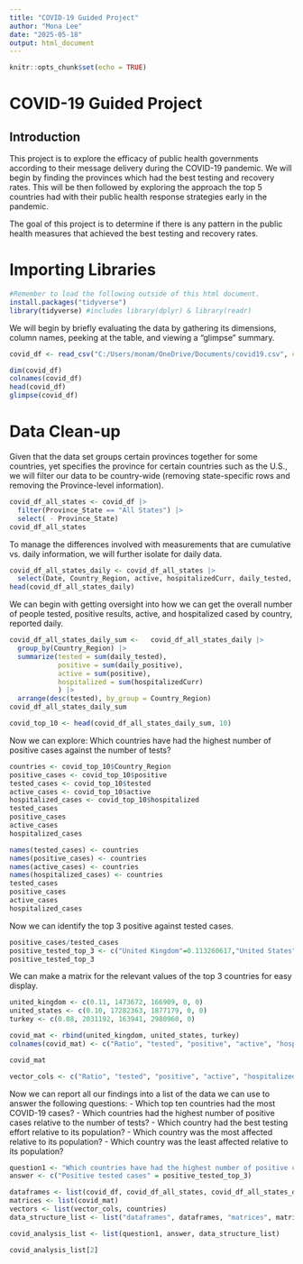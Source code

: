 ```yaml
---
title: "COVID-19 Guided Project"
author: "Mona Lee"
date: "2025-05-18"
output: html_document
---
```


```r
knitr::opts_chunk$set(echo = TRUE)
```

# COVID-19 Guided Project

## Introduction

This project is to explore the efficacy of public health governments according to their message delivery during the COVID-19 pandemic. We will begin by finding the provinces which had the best testing and recovery rates. This will be then followed by exploring the approach the top 5 countries had with their public health response strategies early in the pandemic.

The goal of this project is to determine if there is any pattern in the public health measures that achieved the best testing and recovery rates.

# Importing Libraries

```r
#Remember to load the following outside of this html document.
install.packages("tidyverse")
library(tidyverse) #includes library(dplyr) & library(readr)
```

We will begin by briefly evaluating the data by gathering its dimensions, column names, peeking at the table, and viewing a "glimpse" summary.

```r
covid_df <- read_csv("C:/Users/monam/OneDrive/Documents/covid19.csv", col_names = TRUE)

dim(covid_df)
colnames(covid_df)
head(covid_df)
glimpse(covid_df)
```

# Data Clean-up

Given that the data set groups certain provinces together for some countries, yet specifies the province for certain countries such as the U.S., we will filter our data to be country-wide (removing state-specific rows and removing the Province-level information).

```r
covid_df_all_states <- covid_df |>
  filter(Province_State == "All States") |>
  select( - Province_State)
covid_df_all_states
```

To manage the differences involved with measurements that are cumulative vs. daily information, we will further isolate for daily data.

```r
covid_df_all_states_daily <- covid_df_all_states |>
  select(Date, Country_Region, active, hospitalizedCurr, daily_tested, daily_positive)
head(covid_df_all_states_daily)
```
We can begin with getting oversight into how we can get the overall number of people tested, positive results, active, and hospitalized cased by country, reported daily.

```r
covid_df_all_states_daily_sum <-   covid_df_all_states_daily |> 
  group_by(Country_Region) |>
  summarize(tested = sum(daily_tested),
            positive = sum(daily_positive),
            active = sum(positive),
            hospitalized = sum(hospitalizedCurr)
            ) |>
  arrange(desc(tested), by_group = Country_Region)
covid_df_all_states_daily_sum

covid_top_10 <- head(covid_df_all_states_daily_sum, 10)
```

Now we can explore: Which countries have had the highest number of positive cases against the number of tests?

```r
countries <- covid_top_10$Country_Region
positive_cases <- covid_top_10$positive
tested_cases <- covid_top_10$tested
active_cases <- covid_top_10$active
hospitalized_cases <- covid_top_10$hospitalized
tested_cases
positive_cases
active_cases
hospitalized_cases

names(tested_cases) <- countries
names(positive_cases) <- countries
names(active_cases) <- countries
names(hospitalized_cases) <- countries
tested_cases
positive_cases
active_cases
hospitalized_cases
```

Now we can identify the top 3 positive against tested cases.

```r
positive_cases/tested_cases
positive_tested_top_3 <- c("United Kingdom"=0.113260617,"United States"=0.108618191,"Turkey"=0.080711720)
positive_tested_top_3
```

We can make a matrix for the relevant values of the top 3 countries for easy display.

```r
united_kingdom <- c(0.11, 1473672, 166909, 0, 0)
united_states <- c(0.10, 17282363, 1877179, 0, 0)
turkey <- c(0.08, 2031192, 163941, 2980960, 0)

covid_mat <- rbind(united_kingdom, united_states, turkey)
colnames(covid_mat) <- c("Ratio", "tested", "positive", "active", "hospitalized")
```

```r
covid_mat
```

```r
vector_cols <- c("Ratio", "tested", "positive", "active", "hospitalized")
```

Now we can report all our findings into a list of the data we can use to answer the following questions:
- Which top ten countries had the most COVID-19 cases?
- Which countries had the highest number of positive cases relative to the number of tests?
- Which country had the best testing effort relative to its population?
- Which country was the most affected relative to its population?
- Which country was the least affected relative to its population?


```r
question1 <- "Which countries have had the highest number of positive cases against the number of tests?"
answer <- c("Positive tested cases" = positive_tested_top_3)

dataframes <- list(covid_df, covid_df_all_states, covid_df_all_states_daily, covid_top_10)
matrices <- list(covid_mat)
vectors <- list(vector_cols, countries)
data_structure_list <- list("dataframes", dataframes, "matrices", matrices, "vectors", vectors)

covid_analysis_list <- list(question1, answer, data_structure_list)

covid_analysis_list[2]
```
